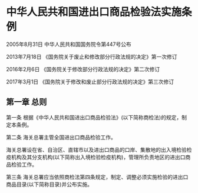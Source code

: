 # 中华人民共和国进出口商品检验法实施条例

2005年8月31日 中华人民共和国国务院令第447号公布

2013年7月18日 《国务院关于废止和修改部分行政法规的决定》第一次修订　

2016年2月6日 《国务院关于修改部分行政法规的决定》第二次修订　

2017年3月1日 《国务院关于修改和废止部分行政法规的决定》第三次修订　

  

## 第一章 总则

第一条 根据《中华人民共和国进出口商品检验法》(以下简称商检法)的规定，制定本条例。

第二条 海关总署主管全国进出口商品检验工作。

海关总署设在省、自治区、直辖市以及进出口商品的口岸、集散地的出入境检验检疫机构及其分支机构(以下简称出入境检验检疫机构)，管理所负责地区的进出口商品检验工作。

第三条 海关总署应当依照商检法第四条规定，制定、调整必须实施检验的进出口商品目录(以下简称目录)并公布实施。